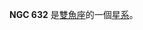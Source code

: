 {{NGCInfoBox|NGCID=NGC 632|發現者=約翰·弗里德里希·威廉·赫歇爾|發現日期=1830年9月24日|其他編號=UGC 1157,MCG 1-5-10,MK 1002|曆元=J2000.0|赤經=1時37分17.5秒
|赤緯=5°52'38"|星座=雙魚座|星體=星系|星等=12.4|表面亮度=12|藍等=13.4}}

'''NGC 632''' 是[[雙魚座|雙魚座]]的一個[[星系|星系]]。

{{NGCReference|632}}
{{Catalogs|NGC=632}}

{{Galaxy-stub}}
